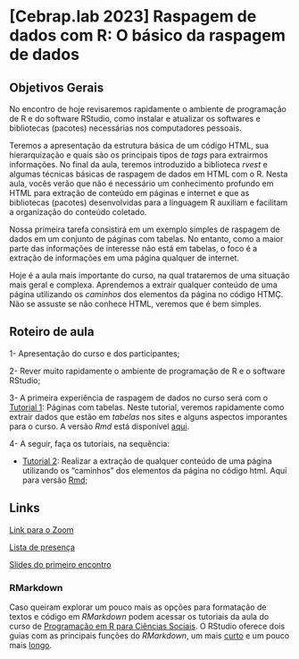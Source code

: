 # [Cebrap.lab 2023] Raspagem de dados com R: O básico da raspagem de dados

## Objetivos Gerais

No encontro de hoje revisaremos rapidamente o ambiente de programação de R e do software RStudio, como instalar e atualizar os softwares e bibliotecas (pacotes) necessárias nos computadores pessoais. 

Teremos a apresentação da estrutura básica de um código HTML, sua hierarquização e quais são os principais tipos de *tags* para extrairmos informações. No final da aula, teremos introduzido a biblioteca *rvest* e algumas técnicas básicas de raspagem de dados em HTML com o R. Nesta aula, vocês verão que não é necessário um conhecimento profundo em HTML para extração de conteúdo em páginas e internet e que as bibliotecas (pacotes) desenvolvidas para a linguagem R auxiliam e facilitam a organização do conteúdo coletado. 

Nossa primeira tarefa consistirá em um exemplo simples de raspagem de dados em um conjunto de páginas com tabelas. No entanto, como a maior parte das informações de interesse não está em tabelas, o foco é a extração de informações em uma página qualquer de internet.

Hoje é a aula mais importante do curso, na qual trataremos de uma situação mais geral e complexa. Aprendemos a extrair qualquer conteúdo de uma página utilizando os *caminhos* dos elementos da página no código HTMÇ. Não se assuste se não conhece HTML, veremos que é bem simples. 

## Roteiro de aula

1- Apresentação do curso e dos participantes;

2- Rever muito rapidamente o ambiente de programação de R e o software RStudio;

3- A primeira experiência de raspagem de dados no curso será com o [Tutorial 1](): Páginas com tabelas. Neste tutorial, veremos rapidamente como extrair dados que estão em *tabelas* nos sites e alguns aspectos imporantes para o curso. A versão *Rmd* está disponível [aqui]().

4- A seguir, faça os tutoriais, na sequência: 

- [Tutorial 2](): Realizar a extração de qualquer conteúdo de uma página utilizando os "caminhos" dos elementos da página no código html. Aqui para  versão [Rmd]();


## Links

[Link para o Zoom]()

[Lista de presença]()

[Slides do primeiro encontro]()

### RMarkdown

Caso queiram explorar um pouco mais as opções para formatação de textos e código em *RMarkdown* podem acessar os tutoriais da aula do curso de [Programação em R para Ciências Sociais](http://htmlpreview.github.io/?https://github.com/leobarone/FLS6397_2018/blob/master/tutorials/tutorial08.html). O RStudio oferece dois guias com as principais funções do *RMarkdown*, um mais [curto](https://rstudio.com/wp-content/uploads/2015/02/rmarkdown-cheatsheet.pdf) e um pouco mais [longo](https://rstudio.com/wp-content/uploads/2015/03/rmarkdown-reference.pdf).